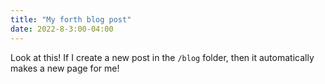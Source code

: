 ```yaml
---
title: "My forth blog post"
date: 2022-8-3:00-04:00
---
```


Look at this! If I create a new post in the `/blog` folder, then it automatically makes a new page for me!

